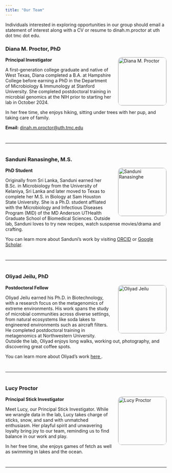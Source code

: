 ```yaml
---
title: "Our Team"
---
```


Individuals interested in exploring opportunities in our group should email a statement of interest along with a CV or resume to dinah.m.proctor at uth dot tmc dot edu.


<h3><strong>Diana M. Proctor, PhD</strong></h3>

<img src="diana.png" alt="Diana M. Proctor" width="150" height="150"
     style="margin-left: 20px; float: right; border-radius: 12px; border: 1px solid #ccc; object-fit: cover; object-position: center;">

<p><strong>Principal Investigator</strong></p>

<p>
  A first-generation college graduate and native of West Texas, Diana completed a B.A. at Hampshire College before earning a PhD in the Department of Microbiology & Immunology at Stanford University. She completed postdoctoral training in microbial genomics at the NIH prior to starting her lab in October 2024.
</p>

<p>
  In her free time, she enjoys hiking, sitting under trees with her pup, and taking care of family.
</p>

<p>
  <strong>Email:</strong> <a href="mailto:dinah.m.proctor@uth.tmc.edu">dinah.m.proctor@uth.tmc.edu</a>
</p>

<hr style="clear: both; margin-top: 40px; margin-bottom: 40px;">


<h3><strong>Sanduni Ranasinghe, M.S.</strong></h3>

<img src="sanduni.png" alt="Sanduni Ranasinghe" width="150" height="150"
     style="margin-left: 20px; float: right; border-radius: 12px; border: 1px solid #ccc; object-fit: cover; object-position: center;">

<p><strong>PhD Student</strong></p>

<p>Originally from Sri Lanka, Sanduni earned her B.Sc. in Microbiology from the University of Kelaniya, Sri Lanka and later moved to Texas to complete her M.S. in Biology at Sam Houston State University. She is a Ph.D. student affliated with the Microbiology and Infectious Diseases Program (MID) of the MD Anderson UTHealth Graduate School of Biomedical Sciences. Outside lab, Sanduni loves to try new recipes, watch suspense movies/drama and crafting. </p>

<p>
  You can learn more about Sanduni's work by visiting 
  <a href="https://orcid.org/0009-0000-9510-2197" target="_blank" rel="noopener noreferrer">ORCID</a> or 
  <a href="https://scholar.google.com/citations?hl=en&user=tdb75F0AAAAJ&view_op=list_works&gmla=AH8HC4yTJ_wN6ucpjAwFGARBC3tacfkpaHcxP4KOWZ98s2n3D4bNNz-YkhXOGIcsF_VfdL357aO2Wh7wCFvj6XMv&inst=10220790398908802146" target="_blank" rel="noopener noreferrer">Google Scholar</a>.
</p>

<hr style="clear: both; margin-top: 40px; margin-bottom: 40px;">


<h3><strong>Oliyad Jeilu, PhD</strong></h3>

<img src="oliyad.png" alt="Oliyad Jeilu" width="150" height="150"
     style="margin-left: 20px; float: right; border-radius: 12px; border: 1px solid #ccc; object-fit: cover; object-position: center;">

<p><strong>Postdoctoral Fellow</strong></p>

<p>Oliyad Jeilu earned his Ph.D. in Biotechnology, with a research focus on the metagenomics of extreme environments. His work spans the study of microbial communities across diverse settings, from natural ecosystems like soda lakes to engineered environments such as aircraft filters. He completed postdoctoral training in metagenomics at Northwestern University. Outside the lab, Oliyad enjoys long walks, working out, photography, and discovering great coffee spots.</p>

<p>
  You can learn more about Oliyad's work 
  <a href="https://scholar.google.com/citations?user=_aED1RcAAAAJ&hl=en&inst=10220790398908802146" target="_blank" rel="noopener noreferrer">
    here
  </a>.
</p>

<hr style="clear: both; margin-top: 40px; margin-bottom: 40px;">


<h3><strong>Lucy Proctor</strong></h3>

<img src="lucy.jpeg" alt="Lucy Proctor" width="150" height="150"
     style="margin-left: 20px; float: right; border-radius: 12px; border: 1px solid #ccc; object-fit: cover; object-position: center;">

<p><strong>Principal Stick Investigator</strong></p>

<p>
  Meet Lucy, our Principal Stick Investigator. While we wrangle data in the lab, Lucy takes charge of sticks, snow, and sand with unmatched enthusiasm. Her playful spirit and unwavering loyalty bring joy to our team, reminding us to find balance in our work and play.
</p>

<p>
  In her free time, she enjoys games of fetch as well as swimming in lakes and the ocean.
</p>

<hr style="clear: both; margin-top: 40px; margin-bottom: 40px;">
